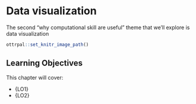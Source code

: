 # Data visualization

The second "why computational skill are useful" theme that we'll explore is data visualization


```r
ottrpal::set_knitr_image_path()
```

## Learning Objectives

This chapter will cover:

- {LO1}
- {LO2}